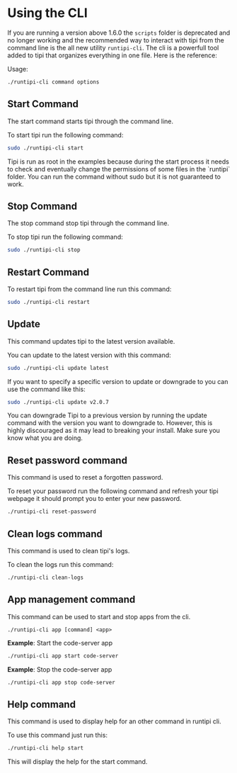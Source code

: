 
# Using the CLI

If you are running a version above 1.6.0 the ```scripts``` folder is deprecated and no longer working and the recommended way
to interact with tipi from the command line is the all new utility ```runtipi-cli```. The cli is a powerfull tool added to tipi
that organizes everything in one file. Here is the reference:

Usage:

```bash
./runtipi-cli command options
```

## Start Command

The start command starts tipi through the command line.

To start tipi run the following command:

```bash
sudo ./runtipi-cli start
```

<Callout type="info">
Tipi is run as root in the examples because during the start process it needs to check and eventually change the permissions of some files in the `runtipi` folder. You can run the command without sudo but it is not guaranteed to work.
</Callout>

## Stop Command

The stop command stop tipi through the command line.

To stop tipi run the following command:

```bash
sudo ./runtipi-cli stop
```

## Restart Command

To restart tipi from the command line run this command:

```bash
sudo ./runtipi-cli restart
```

## Update 

This command updates tipi to the latest version available.

You can update to the latest version with this command:

```bash
sudo ./runtipi-cli update latest
```

If you want to specify a specific version to update or downgrade to you can use the command 
like this:

```bash
sudo ./runtipi-cli update v2.0.7
```

<Callout type="warning">
You can downgrade Tipi to a previous version by running the update command with the version you want to downgrade to.
However, this is highly discouraged as it may lead to breaking your install. Make sure you know what you are doing.
</Callout>


## Reset password command

This command is used to reset a forgotten password.

To reset your password run the following command and refresh your tipi webpage
it should prompt you to enter your new password.

```bash
./runtipi-cli reset-password
```

## Clean logs command

This command is used to clean tipi's logs. 

To clean the logs run this command:

```bash
./runtipi-cli clean-logs
```

## App management command

This command can be used to start and stop apps from the cli.

```
./runtipi-cli app [command] <app>
```

**Example**: Start the code-server app

```bash
./runtipi-cli app start code-server
```

**Example**: Stop the code-server app

```bash
./runtipi-cli app stop code-server
```

## Help command 

This command is used to display help for an other command in runtipi cli.

To use this command just run this:

```bash
./runtipi-cli help start
```

This will display the help for the start command.
